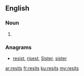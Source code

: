 ==English==

===Noun===
{{head|en|plural}}

# {{plural of|resit|lang=en}}

===Anagrams===
* [[resist#English|resist]], [[risest#English|risest]], [[Sister#English|Sister]], [[sister#English|sister]]

[[ar:resits]]
[[fr:resits]]
[[ku:resits]]
[[my:resits]]